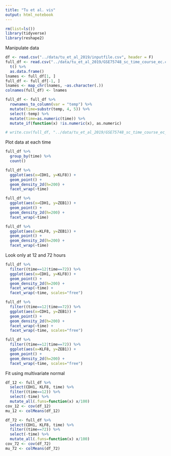 ```yaml
---
title: "Tu et al. vis"
output: html_notebook
---
```


```r
rm(list=ls())
library(tidyverse)
library(reshape2)
```

Manipulate data
```r
df <- read.csv("../data/tu_et_al_2019/inputfile.csv", header = F)
full_df <- read.csv("../data/tu_et_al_2019/GSE75748_sc_time_course_ec.csv") %>% 
  t() %>% 
  as.data.frame()
lnames <- full_df[1, ]
full_df <- full_df[-1, ]
lnames <- map_chr(lnames, ~as.character(.))
colnames(full_df) <- lnames

full_df <- full_df %>% 
  rownames_to_column(var = "temp") %>% 
  mutate(time=substr(temp, 4, 5)) %>% 
  select(-temp) %>% 
  mutate(time=as.numeric(time)) %>% 
  mutate_if(function(x) !is.numeric(x), as.numeric)

# write.csv(full_df, "../data/tu_et_al_2019/GSE75748_sc_time_course_ec_processed.csv")
```

Plot data at each time
```r
full_df %>% 
  group_by(time) %>% 
  count()

full_df %>% 
  ggplot(aes(x=CDH1, y=KLF8)) +
  geom_point() +
  geom_density_2d(h=200) +
  facet_wrap(~time)

full_df %>% 
  ggplot(aes(x=CDH1, y=ZEB1)) +
  geom_point() +
  geom_density_2d(h=200) +
  facet_wrap(~time)

full_df %>% 
  ggplot(aes(x=KLF8, y=ZEB1)) +
  geom_point() +
  geom_density_2d(h=200) +
  facet_wrap(~time)
```

Look only at 12 and 72 hours
```r
full_df %>% 
  filter((time==12|time==72)) %>% 
  ggplot(aes(x=CDH1, y=KLF8)) +
  geom_point() +
  geom_density_2d(h=200) +
  facet_wrap(~time) +
  facet_wrap(~time, scales="free")

full_df %>% 
  filter((time==12|time==72)) %>%
  ggplot(aes(x=CDH1, y=ZEB1)) +
  geom_point() +
  geom_density_2d(h=200) +
  facet_wrap(~time) +
  facet_wrap(~time, scales="free")

full_df %>% 
  filter((time==12|time==72)) %>%
  ggplot(aes(x=KLF8, y=ZEB1)) +
  geom_point() +
  geom_density_2d(h=200) +
  facet_wrap(~time, scales="free")
```

Fit using multivariate normal
```r
df_12 <- full_df %>% 
  select(CDH1, KLF8, time) %>% 
  filter((time==12)) %>% 
  select(-time) %>%
  mutate_all(.funs=function(x) x/100)
cov_12 <- cov(df_12)
mu_12 <- colMeans(df_12)

df_72 <- full_df %>% 
  select(CDH1, KLF8, time) %>%
  filter((time==72)) %>% 
  select(-time) %>%
  mutate_all(.funs=function(x) x/100)
cov_72 <- cov(df_72)
mu_72 <- colMeans(df_72)
```

